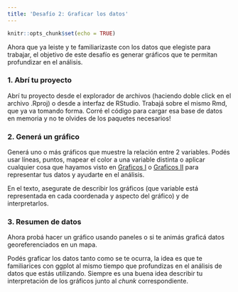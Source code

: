 ```yaml
---
title: 'Desafío 2: Graficar los datos'
---
```


```r
knitr::opts_chunk$set(echo = TRUE)
```

Ahora que ya leiste y te familiarizaste con los datos que elegiste para trabajar, el objetivo de este desafío es generar gráficos que te permitan profundizar en el análisis. 

### 1. Abrí tu proyecto

Abrí tu proyecto desde el explorador de archivos (haciendo doble click en el archivo .Rproj) o desde a interfaz de RStudio. Trabajá sobre el mismo Rmd, que ya va tomando forma. Corré el código para cargar esa base de datos en memoria y no te olvides de los paquetes necesarios!

### 2. Generá un gráfico 

Generá uno o más gráficos que muestre la relación entre 2 variables. Podés usar líneas, puntos, mapear el color a una variable distinta o aplicar cualquier cosa que hayamos visto en [Graficos I](06-graficos-I.html) o [Graficos II](07-graficos-II.html) para representar tus datos y ayudarte en el análisis. 

En el texto, asegurate de describir los gráficos (que variable está representada en cada coordenada y aspecto del gráfico) y de interpretarlos. 

### 3. Resumen de datos

Ahora probá hacer un gráfico usando paneles o si te animás graficá datos georeferenciados en un mapa.


Podés graficar los datos tanto como se te ocurra, la idea es que te familiarices con ggplot al mismo tiempo que profundizas en el análisis de datos que estás utilizando. Siempre es una buena idea describir tu interpretación de los gráficos junto al *chunk* correspondiente. 
